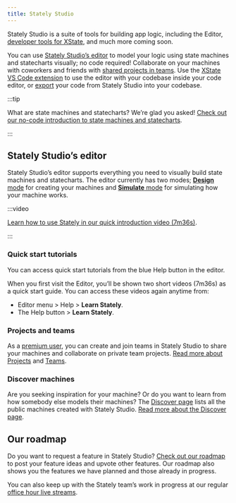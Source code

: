 ```yaml
---
title: Stately Studio
---
```


Stately Studio is a suite of tools for building app logic, including the Editor, [developer tools for XState](developer-tools.mdx), and much more coming soon.

<p>
  <ThemedImage
    alt="A dog walk machine open in Stately Studio’s editor. The dog walk machine has cute puppy images for each state, showing a dog walking and running. The speed up event is selected, and information and options for that transition is shown in an inspector panel on the right."
    sources={{
      light: '/studio.png',
      dark: '/studio-dm.png',
    }}
  />
</p>

You can use [Stately Studio’s editor](/studio.mdx#stately-studios-editor) to model your logic using state machines and statecharts visually; no code required! Collaborate on your machines with coworkers and friends with [shared projects in teams](/#projects-and-teams). Use the [XState VS Code extension](xstate-vscode-extension.mdx) to use the editor with your codebase inside your code editor, or [export](/#export) your code from Stately Studio into your codebase.

:::tip

What are state machines and statecharts? We’re glad you asked! [Check out our no-code introduction to state machines and statecharts](state-machines-and-statecharts.mdx).

:::

## Stately Studio’s editor

Stately Studio’s editor supports everything you need to visually build state machines and statecharts. The editor currently has two modes; [**Design** mode](design-mode.mdx) for creating your machines and [**Simulate** mode](simulate-mode.mdx) for simulating how your machine works.

:::video

[Learn how to use Stately in our quick introduction video (7m36s)](https://www.youtube.com/watch?v=EzYIerEutgk).

:::

### Quick start tutorials

You can access quick start tutorials from the blue <HelpCircle size={12} /> Help button in the editor.

When you first visit the Editor, you’ll be shown two short videos (7m36s) as a quick start guide. You can access these videos again anytime from:

- Editor menu > Help > <GraduationCap size={12} /> **Learn Stately**.
- The <HelpCircle size={12} /> Help button > <GraduationCap size={12} /> **Learn Stately**.

### Projects and teams

<p>
  <ThemedImage
    alt="Stately Studio Projects page for the Voyager team, showing a list of four projects, one with public machines, two with private machines, and one with unlisted machines."
    sources={{
      light: '/projects.png',
      dark: '/projects-dm.png',
    }}
  />
</p>

As a [premium user](https://stately.ai/pricing), you can create and join teams in Stately Studio to share your machines and collaborate on private team projects. [Read more about Projects](projects.mdx) and [Teams](teams.mdx).

<p>
  <ThemedImage
    alt="Stately Studio Team page for the Voyager team, showing Captain Janeway with the owner and Admin role, Commander Chakotay with an Admin role, Lieutenant Tuvok, Lieutenant Torres, and Lieutenant Paris with Editor roles, and Ensign Kim with a Viewer role."
    sources={{
      light: '/teams.png',
      dark: '/teams-dm.png',
    }}
  />
</p>

### Discover machines

Are you seeking inspiration for your machine? Or do you want to learn from how somebody else models their machines? The [Discover page](https://stately.ai/registry/discover) lists all the public machines created with Stately Studio. [Read more about the Discover page](discover.mdx).

<p>
  <ThemedImage
    alt="Stately Studio Discover page showing the search results for “auth”, filtered by editor machines under 10 states, showing 173 results."
    sources={{
      light: '/discover.png',
      dark: '/discover-dm.png',
    }}
  />
</p>

## Our roadmap

Do you want to request a feature in Stately Studio? [Check out our roadmap](https://feedback.stately.ai) to post your feature ideas and upvote other features. Our roadmap also shows you the features we have planned and those already in progress.

You can also keep up with the Stately team’s work in progress at our regular [office hour live streams](https://youtube.com/statelyai).
